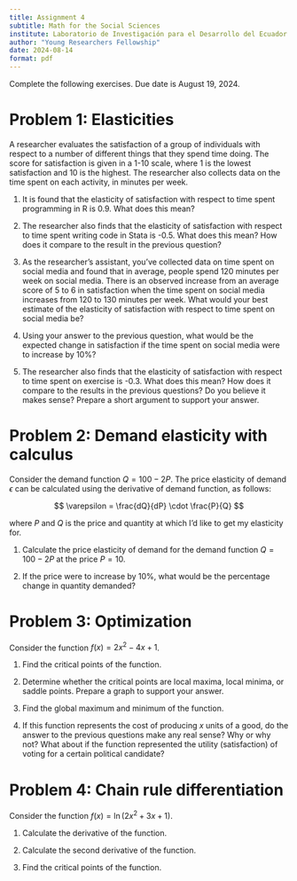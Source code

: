 ```yaml
---
title: Assignment 4
subtitle: Math for the Social Sciences
institute: Laboratorio de Investigación para el Desarrollo del Ecuador
author: "Young Researchers Fellowship"
date: 2024-08-14
format: pdf
---
```


Complete the following exercises. Due date is August 19, 2024.

# Problem 1: Elasticities

A researcher evaluates the satisfaction of a group of individuals with respect to a number of different things that they spend time doing. The score for satisfaction is given in a 1-10 scale, where 1 is the lowest satisfaction and 10 is the highest. The researcher also collects data on the time spent on each activity, in minutes per week. 

1. It is found that the elasticity of satisfaction with respect to time spent programming in R is 0.9. What does this mean?

2. The researcher also finds that the elasticity of satisfaction with respect to time spent writing code in Stata is -0.5. What does this mean? How does it compare to the result in the previous question? 

3. As the researcher's assistant, you've collected data on time spent on social media and found that in average, people spend 120 minutes per week on social media. There is an observed increase from an average score of 5 to 6 in satisfaction when the time spent on social media increases from 120 to 130 minutes per week. What would your best estimate of the elasticity of satisfaction with respect to time spent on social media be? 

4. Using your answer to the previous question, what would be the expected change in satisfaction if the time spent on social media were to increase by 10%?

5. The researcher also finds that the elasticity of satisfaction with respect to time spent on exercise is -0.3. What does this mean? How does it compare to the results in the previous questions? Do you believe it makes sense? Prepare a short argument to support your answer.

# Problem 2: Demand elasticity with calculus

Consider the demand function $Q = 100 - 2P$. The price elasticity of demand $\epsilon$ can be calculated using the derivative of demand function, as follows:

$$ \varepsilon = \frac{dQ}{dP} \cdot \frac{P}{Q} $$

where $P$ and $Q$ is the price and quantity at which I'd like to get my elasticity for. 

1. Calculate the price elasticity of demand for the demand function $Q = 100 - 2P$ at the price $P = 10$.

2. If the price were to increase by 10%, what would be the percentage change in quantity demanded?

# Problem 3: Optimization

Consider the function $f(x) = 2x^2 - 4x + 1$.

1. Find the critical points of the function.

2. Determine whether the critical points are local maxima, local minima, or saddle points. Prepare a graph to support your answer.

3. Find the global maximum and minimum of the function.

4. If this function represents the cost of producing $x$ units of a good, do the answer to the previous questions make any real sense? Why or why not? What about if the function represented the utility (satisfaction) of voting for a certain political candidate?

# Problem 4: Chain rule differentiation

Consider the function $f(x) = \ln(2x^2 + 3x + 1)$.

1. Calculate the derivative of the function.

2. Calculate the second derivative of the function.

3. Find the critical points of the function.

